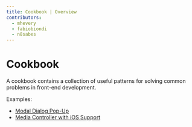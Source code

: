 ```yaml
---
title: Cookbook | Overview
contributors:
  - mhevery
  - fabiobiondi
  - n8sabes
---
```


# Cookbook

A cookbook contains a collection of useful patterns for solving common problems in front-end development.

Examples:
- [Modal Dialog Pop-Up](./portal/)
- [Media Controller with iOS Support](./mediaController/)
